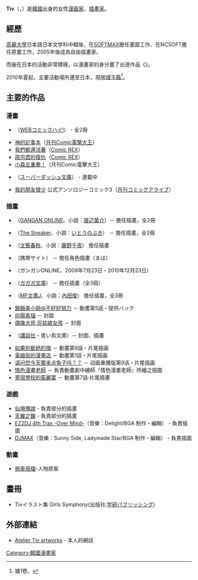 {{Infobox 漫畫家
|姓名 = Tiv（ティブ）
|圖片 = 
|圖片尺寸 = 
|日語原文 = ティブ
|羅馬字 = tiv
|出生地點 = {{ROK-1981|short=yes}}[[首爾特別市|首爾特別市]]
|國籍 = {{ROK}}
|出生日期 = {{birth_date_and_age|1981|2|25}}
|代表作 = 《アンニョン！-We are Peanuts-》
|獎項 = 
|官方網站 = [https://web.archive.org/web/20110511145425/http://tiv.pe.kr/ Atelier Tiv artworks]
}}

'''Tiv'''（{{jpn|j=ティブ|rm=Tibu}}，{{bd|1981年|2月25日}}）是[[韓國|韓國]]出身的女性[[漫画家|漫画家]]、[[插畫家|插畫家]]。

== 經歷 ==
[[高麗大學|高麗大學]]日本語日本文学科中輟後，在[[SOFTMAX|SOFTMAX]]擔任畫圖工作、在NCSOFT擔任原畫工作，2005年後成為自由插畫家。

而後在日本的活動非常積極，以漫畫家的身分畫了出道作品《{{lang|ja|[[アンニョン!|アンニョン!]]}}》。

2010年夏起，主要活動場所遷至日本，現居[[埼玉縣|埼玉縣]]<ref>據{{lang|ja|『ぼくラはミンナ生きテイル!』}}1卷{{lang|ja|「あとがき」}}。</ref>。

== 主要的作品 ==
=== 漫畫 ===
* {{lang|ja|アンニョン!}}（[[WEBコミックハイ!|WEBコミックハイ!]]） - 全2冊
* [[神的記事本|神的記事本]]（[[月刊Comic電撃大王|月刊Comic電撃大王]]）
* [[我們都還活著|我們都還活著]]（[[Comic_REX|Comic REX]]）
* [[政宗君的復仇|政宗君的復仇]]（[[Comic_REX|Comic REX]]）
* [[小森五重奏！|小森五重奏！]]（月刊Comic電擊大王）
* {{lang|ja|すくーる！すくーぷ？}}（[[スーパーダッシュ文庫|スーパーダッシュ文庫]]） - 連載中
* [[我的朋友很少|我的朋友很少]] 公式アンソロジーコミック3（[[月刊コミックアライブ|月刊コミックアライブ]]）

=== 插畫 ===
* {{lang|ja|犬憑きさん}}（[[GANGAN_ONLINE|GANGAN ONLINE]]、小説：[[唐辺葉介|唐辺葉介]]）－ 擔任插畫，全2冊
* {{lang|ja|[[時間銀行フィナンシア|時間銀行フィナンシア]]}}（[[The_Sneaker|The Sneaker]]、小説：[[いとうのぶき|いとうのぶき]]） － 擔任插畫，全2冊
* {{lang|ja|少女怪談}}（[[文藝春秋|文藝春秋]]、小説：[[藤野千夜|藤野千夜]]）  擔任插畫
* {{lang|ja|[[まぜてよ★生ボイス|まぜてよ★生ボイス]]}}（携帯サイト） － 擔任角色插畫（まほ）
* {{lang|ja|四季 夏・冬}}（ガンガンONLINE、2009年7月23日・2010年12月23日）
* {{lang|ja|昼も夜も、両手に悪女}}（[[ガガガ文庫|ガガガ文庫]]） － 擔任插畫（全3冊）
* {{lang|ja|あおはるっ}}（[[MF文庫J|MF文庫J]]、小說：[[內田俊|內田俊]]）  擔任插畫，全3冊
* [[鎖鎖美小姐@不好好努力|鎖鎖美小姐@不好好努力]] － 動畫第5話・提供バック
* [[向陽素描|向陽素描]] {{lang|ja|アンソロジーコミック05（[[まんがタイムKRコミックス|まんがタイムKRコミックス]]）}} － 封面
* [[偶像大师_灰姑娘女孩|偶像大师 灰姑娘女孩]] {{lang|ja|コミックアンソロジー cute VOL.2（DNAメディアコミックス）}} － 封面
* {{lang|ja|予知夢がくる！}}（[[講談社|講談社]]・青い鳥文庫）－ 封面、插畫
* [[如果折斷她的旗|如果折斷她的旗]] － 動畫第9話・片尾插画
* [[電器街的漫畫店|電器街的漫畫店]] － 動畫第1話・片尾插画
* [[请问您今天要来点兔子吗？|请问您今天要来点兔子吗？？]] － 动画重播版第9话・片尾插画
* [[情色漫畫老師|情色漫畫老師]] － 負責動畫劇中繪師『情色漫畫老師』所繪之插圖
* [[寄宿學校的茱麗葉|寄宿學校的茱麗葉]] － 動畫第7話·片尾插畫

=== 遊戲 ===
* [[仙境傳說|仙境傳說]] - 負責部分的插畫
* [[天翼之鍊|天翼之鍊]] - 負責部分的插畫
* [[EZ2DJ|EZ2DJ 4th Trax -Over Mind-]]（音樂：Delight/BGA 制作・編輯） - 負責插圖
* [[DJMAX|DJMAX]]（音樂：Sunny Side, Ladymade Star/BGA 制作・編輯） - 負責插圖
===動畫===
*[[側車搭檔|側車搭檔]]-人物原案

==畫冊==
*Tivイラスト集 Girls Symphony(出版社:[[学研パブリッシング|学研パブリッシング]])

== 外部連結 ==
* [https://web.archive.org/web/20110511145425/http://tiv.pe.kr/ Atelier Tiv artworks] - 本人的網誌


{{DEFAULTSORT:teifu}}
[[Category:韓國漫畫家|Category:韓國漫畫家]]